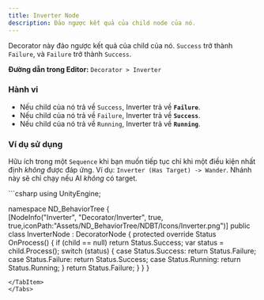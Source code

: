 ```yaml
---
title: Inverter Node
description: Đảo ngược kết quả của child node của nó.
---
```


Decorator này đảo ngược kết quả của child của nó. `Success` trở thành `Failure`, và `Failure` trở thành `Success`.

**Đường dẫn trong Editor:** `Decorator > Inverter`

### Hành vi

-   Nếu child của nó trả về `Success`, Inverter trả về **`Failure`**.
-   Nếu child của nó trả về `Failure`, Inverter trả về **`Success`**.
-   Nếu child của nó trả về `Running`, Inverter trả về **`Running`**.

### Ví dụ sử dụng
Hữu ích trong một `Sequence` khi bạn muốn tiếp tục chỉ khi một điều kiện nhất định *không* được đáp ứng. Ví dụ: `Inverter (Has Target) -> Wander`. Nhánh này sẽ chỉ chạy nếu AI *không* có target.

<Tabs>
<TabItem label="C# Code">
```csharp
using UnityEngine;

namespace ND_BehaviorTree
{   
    [NodeInfo("Inverter", "Decorator/Inverter", true, true,iconPath:"Assets/ND_BehaviorTree/NDBT/Icons/Inverter.png")]
    public class InverterNode : DecoratorNode
    {
        protected override Status OnProcess()
        {
            if (child == null) return Status.Success;
            var status = child.Process();
            switch (status)
            {
                case Status.Success:
                    return Status.Failure;
                case Status.Failure:
                    return Status.Success;
                case Status.Running:
                    return Status.Running;
            }
            return Status.Failure;
        }
    }
}
```
</TabItem>
</Tabs>

